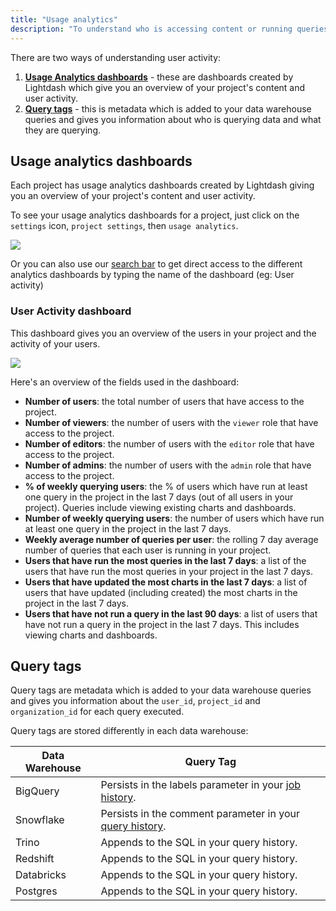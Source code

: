 ```yaml
---
title: "Usage analytics"
description: "To understand who is accessing content or running queries in your Lightdash projects, we've built usage analytics to help you track this."
---
```


There are two ways of understanding user activity:

1. **[Usage Analytics dashboards](#usage-analytics-dashboards)** \- these are dashboards created by Lightdash which give you an overview of your project's content and user activity.
2. **[Query tags](#query-tags)** \- this is metadata which is added to your data warehouse queries and gives you information about who is querying data and what they are querying.

## Usage analytics dashboards

Each project has usage analytics dashboards created by Lightdash giving you an overview of your project's content and user activity.

To see your usage analytics dashboards for a project, just click on the `settings` icon, `project settings`, then `usage analytics`.

<Frame>
  <img src="/images/references/access-usage-analytics-84a955690c23e22d4a5594e76f134737.jpg"/>
</Frame>

Or you can also use our [search bar](/get-started/exploring-data/exploring-your-content#using-the-search-bar) to get direct access to the different analytics dashboards by typing the name of the dashboard (eg: User activity)

### User Activity dashboard
This dashboard gives you an overview of the users in your project and the activity of your users.

<Frame>
  <img src="/images/references/user-activity-dashboard-e95a42bb99c5ed04f3434b1cbf9e5f4b.jpg"/>
</Frame>

Here's an overview of the fields used in the dashboard:

* **Number of users**: the total number of users that have access to the project.
* **Number of viewers**: the number of users with the `viewer` role that have access to the project.
* **Number of editors**: the number of users with the `editor` role that have access to the project.
* **Number of admins**: the number of users with the `admin` role that have access to the project.
* **% of weekly querying users**: the % of users which have run at least one query in the project in the last 7 days (out of all users in your project). Queries include viewing existing charts and dashboards.
* **Number of weekly querying users**: the number of users which have run at least one query in the project in the last 7 days.
* **Weekly average number of queries per user**: the rolling 7 day average number of queries that each user is running in your project.
* **Users that have run the most queries in the last 7 days**: a list of the users that have run the most queries in your project in the last 7 days.
* **Users that have updated the most charts in the last 7 days**: a list of users that have updated (including created) the most charts in the project in the last 7 days.
* **Users that have not run a query in the last 90 days**: a list of users that have not run a query in the project in the last 7 days. This includes viewing charts and dashboards.

## Query tags

Query tags are metadata which is added to your data warehouse queries and gives you information about the `user_id`, `project_id` and `organization_id` for each query executed.

Query tags are stored differently in each data warehouse:

| Data Warehouse | Query Tag                                                                                                                                         |
| -------------- | ------------------------------------------------------------------------------------------------------------------------------------------------- |
| BigQuery       | Persists in the labels parameter in your [job history](https://cloud.google.com/bigquery/docs/managing-jobs#view%5Fjob%5Fdetails%5F2).            |
| Snowflake      | Persists in the comment parameter in your [query history](https://docs.snowflake.com/en/user-guide/ui-history#viewing-query-details-and-results). |
| Trino          | Appends to the SQL in your query history.                                                                                                         |
| Redshift       | Appends to the SQL in your query history.                                                                                                         |
| Databricks     | Appends to the SQL in your query history.                                                                                                         |
| Postgres       | Appends to the SQL in your query history.                                                                                                         |

